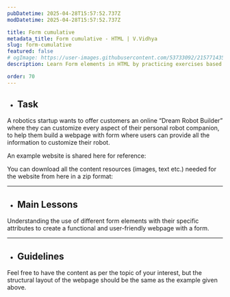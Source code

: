```yaml
---
pubDatetime: 2025-04-28T15:57:52.737Z
modDatetime: 2025-04-28T15:57:52.737Z

title: Form cumulative
metadata_title: Form cumulative - HTML | V.Vidhya
slug: form-cumulative
featured: false
# ogImage: https://user-images.githubusercontent.com/53733092/215771435-25408246-2309-4f8b-a781-1f3d93bdf0ec.png
description: Learn Form elements in HTML by practicing exercises based on real-world scenarios with V.Vidhya.

order: 70
---
```



- ## Task

A robotics startup wants to offer customers an online “Dream Robot Builder” where they can customize every aspect of their personal robot companion, 
to help them build a webpage with form where users can provide all the information to customize their robot.

An example website is shared here for reference: <LinkMd href="https://virtualvidhya.github.io/exercises-html/form-cumulative/" title="Website Preview" />

<div class="w-full mt-8"></div>

<div class="flex flex-col justify-center items-start">
    <p class="!my-2.5">You can download all the content resources (images, text etc.) needed for the website from here in a zip format:</p> 
    <FileDownload fileSrc={FileSrc} fileName="content.zip" />
</div>

<div class="w-full mb-12"></div>

---

- ## Main Lessons

Understanding the use of different form elements with their specific attributes to create a functional and user-friendly webpage with a form.

---

- ## Guidelines

Feel free to have the content as per the topic of your interest, but the structural layout of the webpage should be the same as the example given above.